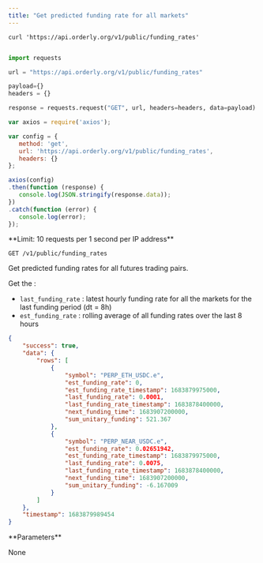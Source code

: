 ```yaml
---
title: "Get predicted funding rate for all markets"
---
```


<RequestExample>

```shell
curl 'https://api.orderly.org/v1/public/funding_rates'
```

```java
```

```python
import requests

url = "https://api.orderly.org/v1/public/funding_rates"

payload={}
headers = {}

response = requests.request("GET", url, headers=headers, data=payload)

```

```javascript
var axios = require('axios');

var config = {
   method: 'get',
   url: 'https://api.orderly.org/v1/public/funding_rates',
   headers: {}
};

axios(config)
.then(function (response) {
   console.log(JSON.stringify(response.data));
})
.catch(function (error) {
   console.log(error);
});

```
</RequestExample>
**Limit: 10 requests per 1 second per IP address**

`GET /v1/public/funding_rates`

Get predicted funding rates for all futures trading pairs.

Get the : 
* `last_funding_rate` : latest hourly funding rate for all the markets for the last funding period (dt = 8h)
* `est_funding_rate` : rolling average of all funding rates over the last 8 hours 
<ResponseExample>

```json
{
    "success": true,
    "data": {
        "rows": [
            {
                "symbol": "PERP_ETH_USDC.e",
                "est_funding_rate": 0,
                "est_funding_rate_timestamp": 1683879975000,
                "last_funding_rate": 0.0001,
                "last_funding_rate_timestamp": 1683878400000,
                "next_funding_time": 1683907200000,
                "sum_unitary_funding": 521.367
            },
            {
                "symbol": "PERP_NEAR_USDC.e",
                "est_funding_rate": 0.02651942,
                "est_funding_rate_timestamp": 1683879975000,
                "last_funding_rate": 0.0075,
                "last_funding_rate_timestamp": 1683878400000,
                "next_funding_time": 1683907200000,
                "sum_unitary_funding": -6.167009
            }
        ]
    },
    "timestamp": 1683879989454
}
```
</ResponseExample>
**Parameters**

None

